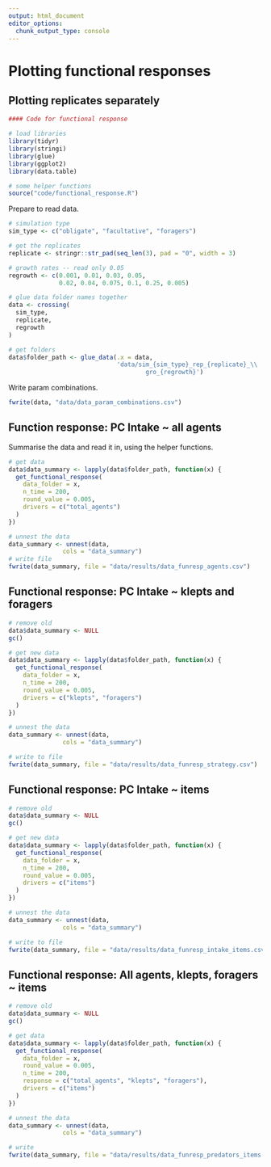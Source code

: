 ```yaml
---
output: html_document
editor_options: 
  chunk_output_type: console
---
```


# Plotting functional responses

## Plotting replicates separately

```r
#### Code for functional response

# load libraries
library(tidyr)
library(stringi)
library(glue)
library(ggplot2)
library(data.table)

# some helper functions
source("code/functional_response.R")
```

Prepare to read data.

```r
# simulation type
sim_type <- c("obligate", "facultative", "foragers")

# get the replicates
replicate <- stringr::str_pad(seq_len(3), pad = "0", width = 3)

# growth rates -- read only 0.05
regrowth <- c(0.001, 0.01, 0.03, 0.05,
              0.02, 0.04, 0.075, 0.1, 0.25, 0.005)

# glue data folder names together
data <- crossing(
  sim_type,
  replicate,
  regrowth
)

# get folders
data$folder_path <- glue_data(.x = data,
                              'data/sim_{sim_type}_rep_{replicate}_\\
                                      gro_{regrowth}')
```

Write param combinations.

```r
fwrite(data, "data/data_param_combinations.csv")
```

## Function response: PC Intake ~ all agents

Summarise the data and read it in, using the helper functions.

```r
# get data
data$data_summary <- lapply(data$folder_path, function(x) {
  get_functional_response(
    data_folder = x,
    n_time = 200,
    round_value = 0.005,
    drivers = c("total_agents")
  )
})

# unnest the data
data_summary <- unnest(data,
               cols = "data_summary")
# write file
fwrite(data_summary, file = "data/results/data_funresp_agents.csv")
```

## Functional response: PC Intake ~ klepts and foragers

```r
# remove old
data$data_summary <- NULL
gc()

# get new data
data$data_summary <- lapply(data$folder_path, function(x) {
  get_functional_response(
    data_folder = x,
    n_time = 200,
    round_value = 0.005,
    drivers = c("klepts", "foragers")
  )
})

# unnest the data
data_summary <- unnest(data,
               cols = "data_summary")

# write to file
fwrite(data_summary, file = "data/results/data_funresp_strategy.csv")
```

## Functional response: PC Intake ~ items

```r
# remove old
data$data_summary <- NULL
gc()

# get new data
data$data_summary <- lapply(data$folder_path, function(x) {
  get_functional_response(
    data_folder = x,
    n_time = 200,
    round_value = 0.005,
    drivers = c("items")
  )
})

# unnest the data
data_summary <- unnest(data,
               cols = "data_summary")

# write to file
fwrite(data_summary, file = "data/results/data_funresp_intake_items.csv")
```

## Functional response: All agents, klepts, foragers ~ items

```r
# remove old
data$data_summary <- NULL
gc()

# get data
data$data_summary <- lapply(data$folder_path, function(x) {
  get_functional_response(
    data_folder = x,
    round_value = 0.005,
    n_time = 200,
    response = c("total_agents", "klepts", "foragers"),
    drivers = c("items")
  )
})

# unnest the data
data_summary <- unnest(data,
               cols = "data_summary")

# write 
fwrite(data_summary, file = "data/results/data_funresp_predators_items.csv")
```
